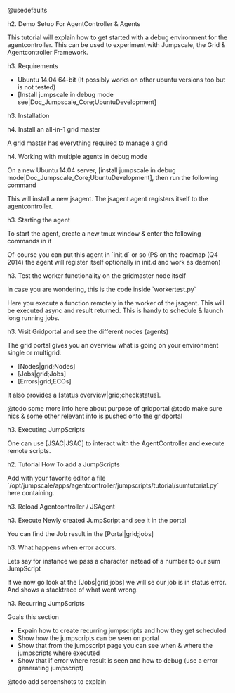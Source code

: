 @usedefaults

h2. Demo Setup For AgentController & Agents

{{toc: start=2}}

This tutorial will explain how to get started with a debug environment for the agentcontroller.
This can be used to experiment with Jumpscale, the Grid & Agentcontroller Framework.

h3. Requirements

* Ubuntu 14.04 64-bit  (It possibly works on other ubuntu versions too but is not tested)
* [Install jumpscale in debug mode see|Doc_Jumpscale_Core;UbuntuDevelopment]

h3. Installation

h4. Install an all-in-1 grid master

A grid master has everything required to manage a grid

{{include:GridMasterAllInOneInstall}}

h4. Working with multiple agents in debug mode

On a new Ubuntu 14.04 server, [install jumpscale in debug mode|Doc_Jumpscale_Core;UbuntuDevelopment], then run the following command

{{code:
jpackage install -n jsagent
}}

This will install a new jsagent. The jsagent agent registers itself to the agentcontroller.

h3. Starting the agent

To start the agent, create a new tmux window & enter the following commands in it

{{code:
cd /opt/jumpscale/apps/jsagent/
python jsagent.py
}}

Of-course you can put this agent in `init.d` or so
(PS on the roadmap (Q4 2014) the agent will register itself optionally in init.d and work as daemon)

h3. Test the worker functionality on the gridmaster node itself

{{code:
cd /opt/jumpscale/apps/jsagent/
python workertest.py
}}

In case you are wondering, this is the code inside `workertest.py`

{{code:
from JumpScale import j

j.application.start("jumpscale:workertest")

import JumpScale.baselib.redisworker

def atest(msg):
    print msg
    # raise RuntimeError("e")
    return msg

w=j.clients.redisworker

def test1():
    print "START"
    for i in range(10):
        job=w.execFunction( method=atest, _category='mytest', _organization='unknown', _timeout=60, _queue='default', _log=True,_sync=True, msg="this is a test")
    print job
    print "STOP"

print w.getQueuedJobs()

test1()

j.application.stop()
}}

Here you execute a function remotely in the worker of the jsagent.
This will be executed async and result returned.
This is handy to schedule & launch long running jobs.


h3. Visit Gridportal and see the different nodes (agents)

The grid portal gives you an overview what is going on your environment single or multigrid.
* [Nodes|grid;Nodes]
* [Jobs|grid;Jobs]
* [Errors|grid;ECOs]

It also provides a [status overview|grid;checkstatus].

@todo some more info here about purpose of gridportal
@todo make sure nics & some other relevant info is pushed onto the gridportal

{{include:JumpScript}}

h3. Executing JumpScripts

One can use [JSAC|JSAC] to interact with the AgentController and execute remote scripts.

{{code:
jsac exec -o jumpscale -n exec -a cmd:hostname -nid 1
Job:

achost: 127.0.0.1
args: {cmd: hostname}
category: jumpscale
cmd: exec
errorreport: false
gid: 77
guid: f2b57166e0a9_77_2
id: 2
jscriptid: 48
log: false
nid: 1
parent: null
queue: ''
result: [0, 'jsagent

    ']
resultcode: 0
roles: []
sessionid: 77_1_0_91c0b8f2-725d-4599-824a-c42a4f1c9021
state: OK
timeStart: 1413724079
timeStop: 1413724079
timeout: 600
wait: true

}}


h2. Tutorial How To add a JumpScripts

{{code:
cd /opt/jumpscale/apps/agentcontroller/jumpscripts/
mkdir tutorial
cd tutorial
}}

Add with your favorite editor a file `/opt/jumpscale/apps/agentcontroller/jumpscripts/tutorial/sumtutorial.py` here containing.

{{code:
from JumpScale import j
descr = "This is a tutorial jumpscripts"
name = "sumtutorial" # this is the name to use to call the jumpscripts if left blank the filename is used
category = "tutorial"
author = "tutorial@jumpscale.org"
organization = "jumpscale"
license = "BSD"
version = "1.0"
async = False
log = True
roles = []
period = 0
queue = ''

def action(a, b):
    return int(a) + int(b)
}}


h3. Reload Agentcontroller / JSAgent

{{code:
jsprocess restart -n agentcontroller_main
#control + c on the jsagent process and start it again
}}

h3. Execute Newly created JumpScript and see it in the portal

{{code:
jsac exec -o jumpscale -n sumtutorial -a "a:2,b:5" -nid 1
Job:

: _ckey: ''
_meta: [system, job, 1]
achost: localhost
args: {a: 2, b: 5}
category: jumpscale
cmd: sumtutorial
errorreport: false
gid: 1
guid: 2673542ba6fa_1_1
id: 1
jscriptid: 9
log: true
nid: 1
parent: null
queue: ''
result: 7
resultcode: null
roles: []
sessionid: 1_1_0_5204ca41-812e-4073-a1d3-5b08605ce355
state: OK
timeStart: 1413876868
timeStop: 0
timeout: 600
wait: true

}}

You can find the Job result in the [Portal|grid;jobs]

h3. What happens when error accurs.

Lets say for instance we pass a character instead of a number to our sum JumpScript
{{code:
jsac exec -o jumpscale -n sumtutorial -a "a:2,b:a" -nid 1
Job:

: _ckey: ''
_meta: [system, job, 1]
achost: localhost
args: {a: 2, b: a}
category: jumpscale
cmd: sumtutorial
errorreport: false
gid: 1
guid: 2673542ba6fa_1_2
id: 2
jscriptid: 9
log: true
nid: 1
parent: null
queue: ''
result: {appname: jsagent, backtrace: "Traceback (most recent call last):\n~   File\
    \ \"/usr/local/lib/python2.7/dist-packages/JumpScale/grid/jumpscripts/JumpscriptFactory.py\"\
    , line 108, in executeInProcess\n    return True, self.module.action(*args, **kwargs)\n\
    ~   File \"/opt/jumpscale/apps/processmanager/jumpscripts/tutorial/sumtutorial.py\"\
    , line 16, in action\n    return int(a) + int(b)\n~ ValueError: invalid literal\
    \ for int() with base 10: 'a'\n", backtraceDetailed: "  File \"/usr/local/lib/python2.7/dist-packages/JumpScale/grid/jumpscripts/JumpscriptFactory.py\"\
    \ Line 108, in executeInProcess\n    return True, self.module.action(*args, **kwargs)\n\
    \  File \"/opt/jumpscale/apps/processmanager/jumpscripts/tutorial/sumtutorial.py\"\
    \ Line 16, in action\n    return int(a) + int(b)\n", category: '', code: /opt/jumpscale/apps/processmanager/jumpscripts/tutorial/sumtutorial.py,
  epoch: 1413877236, errormessage: 'Exec error procmgr jumpscr:jumpscale_sumtutorial
    on node:1_1 ValueError: invalid literal for int() with base 10: ''a''', errormessagePub: '',
  exceptionclassname: ValueError, exceptioninfo: '{"message":"invalid literal for
    int() with base 10: ''a''"}', exceptionmodule: null, funcfilename: /usr/local/lib/python2.7/dist-packages/JumpScale/grid/jumpscripts/JumpscriptFactory.py,
  funclinenr: 16, funcname: action, gid: 1, guid: '1_1_18', id: 18, jid: 0, level: 1,
  masterjid: 0, nid: 1, pid: 0, tags: 'jscategory:tutorial jsorganization:jumpscale
    jsname:sumtutorial', tb: null, type: '2'}
resultcode: null
roles: []
sessionid: 1_1_0_c9d07840-18d3-43ec-aa0b-736d72955e2e
state: ERROR
timeStart: 1413877236
timeStop: 0
timeout: 600
wait: true
}}

If we now go look at the [Jobs|grid;jobs] we will se our job is in status error. And shows a stacktrace of what went wrong.



h3. Recurring JumpScripts



Goals this section
* Expain how to create recurring jumpscripts and how they get scheduled
* Show how the jumpscripts can be seen on portal
* Show that from the jumpscript page you can see when & where the jumpscripts where executed
* Show that if error where result is seen and how to debug (use a error generating jumpscript)

@todo add screenshots to explain

